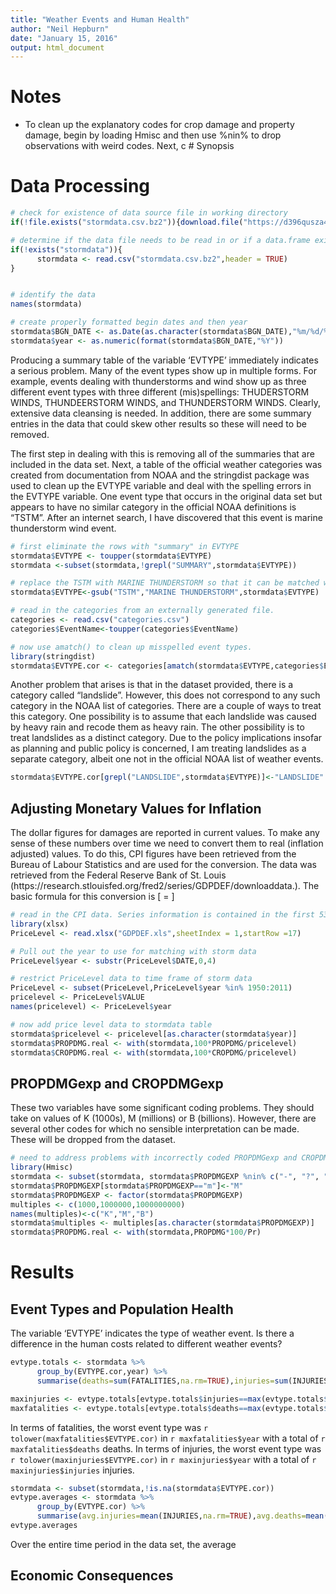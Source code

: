 ```yaml
---
title: "Weather Events and Human Health"
author: "Neil Hepburn"
date: "January 15, 2016"
output: html_document
---
```

# Notes

- To clean up the explanatory codes for crop damage and property damage, begin by loading Hmisc and then use %nin% to drop observations with weird codes. Next, c
# Synopsis

# Data Processing

```r

# check for existence of data source file in working directory
if(!file.exists("stormdata.csv.bz2")){download.file("https://d396qusza40orc.cloudfront.net/repdata%2Fdata%2FStormData.csv.bz2","stormdata.csv.bz2")}

# determine if the data file needs to be read in or if a data.frame exists within the workspace already.
if(!exists("stormdata")){
      stormdata <- read.csv("stormdata.csv.bz2",header = TRUE)
}


# identify the data
names(stormdata)

# create properly formatted begin dates and then year
stormdata$BGN_DATE <- as.Date(as.character(stormdata$BGN_DATE),"%m/%d/%Y")
stormdata$year <- as.numeric(format(stormdata$BGN_DATE,"%Y"))
```

Producing a summary table of the variable 'EVTYPE' immediately indicates a serious problem. Many of the event types show up in multiple forms. For example, events dealing with thunderstorms and wind show up as three different event types with three different (mis)spellings: THUDERSTORM WINDS, THUNDEERSTORM WINDS, and THUNDERSTORM WINDS. Clearly, extensive data cleansing is needed. In addition, there are some summary entries in the data that could skew other results so these will need to be removed.

The first step in dealing with this is removing all of the summaries that are included in the data set. Next, a table of the official weather categories was created from documentation from NOAA and the stringdist package was used to clean up the EVTYPE variable and deal with the spelling errors in the EVTYPE variable. One event type that occurs in the original data set but appears to have no similar category in the official NOAA definitions is "TSTM". After an internet search, I have discovered that this event is marine thunderstorm wind event.

```r

# first eliminate the rows with "summary" in EVTYPE
stormdata$EVTYPE <- toupper(stormdata$EVTYPE)
stormdata <-subset(stormdata,!grepl("SUMMARY",stormdata$EVTYPE))

# replace the TSTM with MARINE THUNDERSTORM so that it can be matched with amatch()
stormdata$EVTYPE<-gsub("TSTM","MARINE THUNDERSTORM",stormdata$EVTYPE)

# read in the categories from an externally generated file.
categories <- read.csv("categories.csv")
categories$EventName<-toupper(categories$EventName)

# now use amatch() to clean up misspelled event types.
library(stringdist)
stormdata$EVTYPE.cor <- categories[amatch(stormdata$EVTYPE,categories$EventName,method="soundex",maxDist = 120),"EventName"]
```

Another problem that arises is that in the dataset provided, there is a category called "landslide". However, this does not correspond to any such category in the NOAA list of categories. There are a couple of ways to treat this category. One possibility is to assume that each landslide was caused by heavy rain and recode them as heavy rain. The other possibility is to treat landslides as a distinct category. Due to the policy implications insofar as planning and public policy is concerned, I am treating landslides as a separate category, albeit one not in the official NOAA list of weather events.

```r
stormdata$EVTYPE.cor[grepl("LANDSLIDE",stormdata$EVTYPE)]<-"LANDSLIDE"
```

## Adjusting Monetary Values for Inflation

The dollar figures for damages are reported in current values. To make any sense of these numbers over time we need to convert them to real (inflation adjusted) values. To do this, CPI figures have been retrieved from the Bureau of Labour Statistics and are used for the conversion. The data was retrieved from the Federal Reserve Bank of St. Louis (https://research.stlouisfed.org/fred2/series/GDPDEF/downloaddata.). The basic formula for this conversion is 
\[
\text{Real Value}=\frac{\text{Nominal Value}}{\text{Price Level}}\times 100
\]
```r

# read in the CPI data. Series information is contained in the first 53 rows of the spreadsheet
library(xlsx)
PriceLevel <- read.xlsx("GDPDEF.xls",sheetIndex = 1,startRow =17)

# Pull out the year to use for matching with storm data
PriceLevel$year <- substr(PriceLevel$DATE,0,4)

# restrict PriceLevel data to time frame of storm data
PriceLevel <- subset(PriceLevel,PriceLevel$year %in% 1950:2011)
pricelevel <- PriceLevel$VALUE
names(pricelevel) <- PriceLevel$year

# now add price level data to stormdata table
stormdata$pricelevel <- pricelevel[as.character(stormdata$year)]
stormdata$PROPDMG.real <- with(stormdata,100*PROPDMG/pricelevel)
stormdata$CROPDMG.real <- with(stormdata,100*CROPDMG/pricelevel)
```


## PROPDMGexp and CROPDMGexp

These two variables have some significant coding problems. They should take on values of K (1000s), M (millions) or B (billions). However, there are several other codes for which no sensible interpretation can be made. These will be dropped from the dataset.
```r

# need to address problems with incorrectly coded PROPDMGexp and CROPDMGexp. 
library(Hmisc)
stormdata <- subset(stormdata, stormdata$PROPDMGEXP %nin% c("-", "?", "+", "0" ,"1" ,"2" ,"3", "4" ,"5", "6" ,"7", "8","h","H"))
stormdata$PROPDMGEXP[stormdata$PROPDMGEXP=="m"]<-"M"
stormdata$PROPDMGEXP <- factor(stormdata$PROPDMGEXP)
multiples <- c(1000,1000000,1000000000)
names(multiples)<-c("K","M","B")
stormdata$multiples <- multiples[as.character(stormdata$PROPDMGEXP)]
stormdata$PROPDMG.real <- with(stormdata,PROPDMG*100/Pr)
```


# Results

## Event Types and Population Health 

The variable 'EVTYPE' indicates the type of weather event. Is there a difference in the human costs related to different weather events? 

```r
evtype.totals <- stormdata %>%
      group_by(EVTYPE.cor,year) %>%
      summarise(deaths=sum(FATALITIES,na.rm=TRUE),injuries=sum(INJURIES,na.rm=TRUE))

maxinjuries <- evtype.totals[evtype.totals$injuries==max(evtype.totals$injuries),c("EVTYPE.cor","year","injuries")]
maxfatalities <- evtype.totals[evtype.totals$deaths==max(evtype.totals$deaths),c("EVTYPE.cor","year","deaths")]
```
In terms of fatalities, the worst event type was `r tolower(maxfatalities$EVTYPE.cor)` in `r maxfatalities$year` with a total of `r maxfatalities$deaths` deaths. In terms of injuries, the worst event type was `r tolower(maxinjuries$EVTYPE.cor)` in `r maxinjuries$year` with a total of `r maxinjuries$injuries` injuries.

```r
stormdata <- subset(stormdata,!is.na(stormdata$EVTYPE.cor))
evtype.averages <- stormdata %>%
      group_by(EVTYPE.cor) %>%
      summarise(avg.injuries=mean(INJURIES,na.rm=TRUE),avg.deaths=mean(FATALITIES,na.rm=TRUE))
evtype.averages
```
Over the entire time period in the data set, the average 

## Economic Consequences

